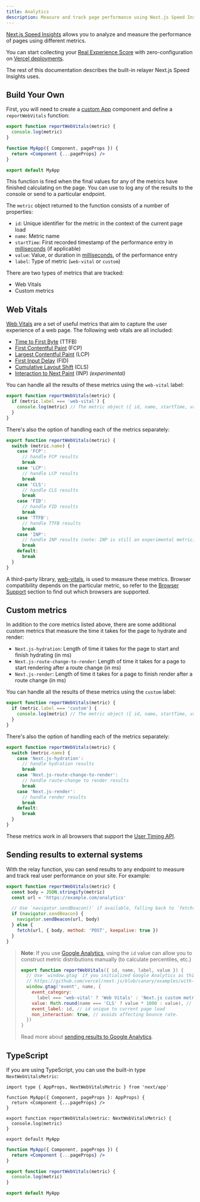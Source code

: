 ```yaml
---
title: Analytics
description: Measure and track page performance using Next.js Speed Insights
---
```


[Next.js Speed Insights](https://nextjs.org/analytics) allows you to analyze and measure the performance of
pages using different metrics.

You can start collecting your [Real Experience Score](https://vercel.com/docs/concepts/speed-insights#core-web-vitals-explained?utm_source=next-site&utm_medium=docs&utm_campaign=next-website) with zero-configuration on [Vercel deployments](https://vercel.com/docs/concepts/speed-insights?utm_source=next-site&utm_medium=docs&utm_campaign=next-website).

The rest of this documentation describes the built-in relayer Next.js Speed Insights uses.

<PagesOnly>

## Build Your Own

First, you will need to create a [custom App](/docs/pages/building-your-application/routing/custom-app) component and define a `reportWebVitals` function:

```jsx filename="pages/_app.jsx"
export function reportWebVitals(metric) {
  console.log(metric)
}

function MyApp({ Component, pageProps }) {
  return <Component {...pageProps} />
}

export default MyApp
```

This function is fired when the final values for any of the metrics have finished calculating on
the page. You can use to log any of the results to the console or send to a particular endpoint.

The `metric` object returned to the function consists of a number of properties:

- `id`: Unique identifier for the metric in the context of the current page load
- `name`: Metric name
- `startTime`: First recorded timestamp of the performance entry in [milliseconds](https://developer.mozilla.org/en-US/docs/Web/API/DOMHighResTimeStamp) (if applicable)
- `value`: Value, or duration in [milliseconds](https://developer.mozilla.org/en-US/docs/Web/API/DOMHighResTimeStamp), of the performance entry
- `label`: Type of metric (`web-vital` or `custom`)

There are two types of metrics that are tracked:

- Web Vitals
- Custom metrics

</PagesOnly>

## Web Vitals

[Web Vitals](https://web.dev/vitals/) are a set of useful metrics that aim to capture the user
experience of a web page. The following web vitals are all included:

- [Time to First Byte](https://developer.mozilla.org/en-US/docs/Glossary/Time_to_first_byte) (TTFB)
- [First Contentful Paint](https://developer.mozilla.org/en-US/docs/Glossary/First_contentful_paint) (FCP)
- [Largest Contentful Paint](https://web.dev/lcp/) (LCP)
- [First Input Delay](https://web.dev/fid/) (FID)
- [Cumulative Layout Shift](https://web.dev/cls/) (CLS)
- [Interaction to Next Paint](https://web.dev/inp/) (INP) _(experimental)_

<PagesOnly>

You can handle all the results of these metrics using the `web-vital` label:

```js
export function reportWebVitals(metric) {
  if (metric.label === 'web-vital') {
    console.log(metric) // The metric object ({ id, name, startTime, value, label }) is logged to the console
  }
}
```

There's also the option of handling each of the metrics separately:

```js
export function reportWebVitals(metric) {
  switch (metric.name) {
    case 'FCP':
      // handle FCP results
      break
    case 'LCP':
      // handle LCP results
      break
    case 'CLS':
      // handle CLS results
      break
    case 'FID':
      // handle FID results
      break
    case 'TTFB':
      // handle TTFB results
      break
    case 'INP':
      // handle INP results (note: INP is still an experimental metric)
      break
    default:
      break
  }
}
```

A third-party library, [web-vitals](https://github.com/GoogleChrome/web-vitals), is used to measure
these metrics. Browser compatibility depends on the particular metric, so refer to the [Browser
Support](https://github.com/GoogleChrome/web-vitals#browser-support) section to find out which
browsers are supported.

## Custom metrics

In addition to the core metrics listed above, there are some additional custom metrics that
measure the time it takes for the page to hydrate and render:

- `Next.js-hydration`: Length of time it takes for the page to start and finish hydrating (in ms)
- `Next.js-route-change-to-render`: Length of time it takes for a page to start rendering after a
  route change (in ms)
- `Next.js-render`: Length of time it takes for a page to finish render after a route change (in ms)

You can handle all the results of these metrics using the `custom` label:

```js
export function reportWebVitals(metric) {
  if (metric.label === 'custom') {
    console.log(metric) // The metric object ({ id, name, startTime, value, label }) is logged to the console
  }
}
```

There's also the option of handling each of the metrics separately:

```js
export function reportWebVitals(metric) {
  switch (metric.name) {
    case 'Next.js-hydration':
      // handle hydration results
      break
    case 'Next.js-route-change-to-render':
      // handle route-change to render results
      break
    case 'Next.js-render':
      // handle render results
      break
    default:
      break
  }
}
```

These metrics work in all browsers that support the [User Timing API](https://caniuse.com/#feat=user-timing).

## Sending results to external systems

With the relay function, you can send results to any endpoint to measure and track
real user performance on your site. For example:

```js
export function reportWebVitals(metric) {
  const body = JSON.stringify(metric)
  const url = 'https://example.com/analytics'

  // Use `navigator.sendBeacon()` if available, falling back to `fetch()`.
  if (navigator.sendBeacon) {
    navigator.sendBeacon(url, body)
  } else {
    fetch(url, { body, method: 'POST', keepalive: true })
  }
}
```

> **Note**: If you use [Google Analytics](https://analytics.google.com/analytics/web/), using the
> `id` value can allow you to construct metric distributions manually (to calculate percentiles,
> etc.)
>
> ```js
> export function reportWebVitals({ id, name, label, value }) {
>   // Use `window.gtag` if you initialized Google Analytics as this example:
>   // https://github.com/vercel/next.js/blob/canary/examples/with-google-analytics/pages/_app.js
>   window.gtag('event', name, {
>     event_category:
>       label === 'web-vital' ? 'Web Vitals' : 'Next.js custom metric',
>     value: Math.round(name === 'CLS' ? value * 1000 : value), // values must be integers
>     event_label: id, // id unique to current page load
>     non_interaction: true, // avoids affecting bounce rate.
>   })
> }
> ```
>
> Read more about [sending results to Google Analytics](https://github.com/GoogleChrome/web-vitals#send-the-results-to-google-analytics).

## TypeScript

If you are using TypeScript, you can use the built-in type `NextWebVitalsMetric`:

```tsx filename="pages/_app.tsx" switcher
import type { AppProps, NextWebVitalsMetric } from 'next/app'

function MyApp({ Component, pageProps }: AppProps) {
  return <Component {...pageProps} />
}

export function reportWebVitals(metric: NextWebVitalsMetric) {
  console.log(metric)
}

export default MyApp
```

```jsx filename="pages/_app.jsx" switcher
function MyApp({ Component, pageProps }) {
  return <Component {...pageProps} />
}

export function reportWebVitals(metric) {
  console.log(metric)
}

export default MyApp
```

</PagesOnly>

